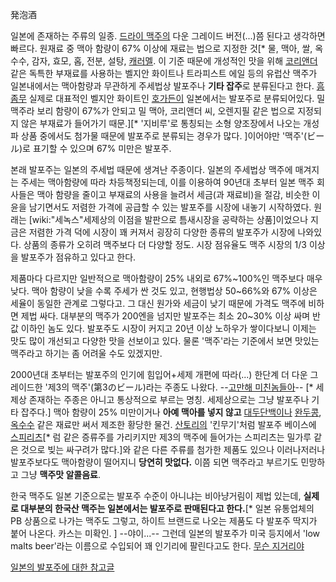 発泡酒

일본에 존재하는 주류의 일종. [[드라이 맥주]]의 다운 그레이드 버전(...)쯤 된다고 생각하면 빠르다. 원재료 중 맥아 함량이 67% 이상에 재료는 법으로 지정한 것[* 물, 맥아, 쌀, 옥수수, 감자, 효모, 홉, 전분, 설탕, [[캐러멜]]. 이 기준 때문에 개성적인 맛을 위해 [[코리앤더]] 같은 독특한 부재료를 사용하는 벨지안 화이트나 트라피스트 에일 등의 유럽산 맥주가 일본내에서는 맥아함량과 무관하게 주세법상 발포주나 '''기타 잡주'''로 분류된다고 한다. [[흠좀무]] 실제로 대표적인 벨지안 화이트인 [[호가든]]이 일본에서는 발포주로 분류되어있다. 밀맥주라 보리 함량이 67%가 안되고 밀 맥아, 코리앤더 씨, 오렌지필 같은 법으로 지정되지 않은 부재료가 들어가기 때문.][* '지비루'로 통칭되는 소형 양조장에서 나오는 개성파 상품 중에서도 첨가물 때문에 발포주로 분류되는 경우가 많다. ]이어야만 '맥주'(ビール)로 표기할 수 있으며 67% 미만은 발포주.

본래 발포주는 일본의 주세법 때문에 생겨난 주종이다. 일본의 주세법상 맥주에 매겨지는 주세는 맥아함량에 따라 차등책정되는데, 이를 이용하여 90년대 초부터 일본 맥주 회사들은 맥아 함량을 줄이고 부재료의 사용을 늘려서 세금(과 재료비)을 절감, 비슷한 이윤을 남기면서도 저렴한 가격에 공급할 수 있는 발포주를 시장에 내놓기 시작하였다. 원래는 [wiki:"세녹스"세제상의 이점을 발판으로 틈새시장을 공략하는 상품]이었으나 지금은 저렴한 가격 덕에 시장이 꽤 커져서 굉장히 다양한 종류의 발포주가 시장에 나와있다. 상품의 종류가 오히려 맥주보다 더 다양할 정도. 시장 점유율도 맥주 시장의 1/3 이상을 발포주가 점유하고 있다고 한다. 

제품마다 다르지만 일반적으로 맥아함량이 25% 내외로 67%~100%인 맥주보다 매우 낮다. 맥아 함량이 낮을 수록 주세가 싼 것도 있고, 현행법상 50~66%와 67% 이상은 세율이 동일한 관계로 그렇다고. 그 대신 원가와 세금이 낮기 때문에 가격도 맥주에 비하면 제법 싸다. 대부분의 맥주가 200엔을 넘지만 발포주는 최소 20~30% 이상 싸며 반값 이하인 놈도 있다. 발포주도 시장이 커지고 20년 이상 노하우가 쌓이다보니 이제는 맛도 많이 개선되고 다양한 맛을 선보이고 있다. 물론 '맥주'라는 기준에서 보면 맛있는 맥주라고 하기는 좀 어려울 수도 있겠지만.

2000년대 초부터는 발포주의 인기에 힘입어+세제 개편에 따라(...) 한단계 더 다운 그레이드한 '제3의 맥주'(第3のビール)라는 주종도 나왔다. --[[고만해 미친놈들아]]-- [* 세제상 존재하는 주종은 아니고 통상적으로 부르는 명칭. 세제상으로는 그냥 발포주나 기타 잡주다.] 맥아 함량이 25% 미만이거나 '''아예 맥아를 넣지 않고''' [[대두단백]]이나 [[완두콩]], [[옥수수]] 같은 재료만 써서 제조한 황당한 물건. [[산토리]]의 '킨무기'처럼 발포주 베이스에 [[스피리츠]][* 럼 같은 증류주를 가리키지만 제3의 맥주에 들어가는 스피리츠는 밀가루 같은 것으로 빚는 싸구려가 많다.]와 같은 다른 주류를 첨가한 제품도 있으나 이러나저러나 발포주보다도 맥아함량이 떨어지니 '''당연히 맛없다.''' 이쯤 되면 맥주라고 부르기도 민망하고 그냥 '''맥주맛 알콜음료'''. 

한국 맥주도 일본 기준으로는 발포주 수준이 아니냐는 비아냥거림이 제법 있는데, '''실제로 대부분의 한국산 맥주는 일본에서는 발포주로 판매된다고 한다.'''[* 일본 유통업체의 PB 상품으로 나가는 맥주도 그렇고, 하이트 브랜드로 나오는 제품도 다 발포주 딱지가 붙어 나온다. 카스는 미확인. ] --야이...-- 그런데 일본의 발포주가 미국 등지에서 'low malts beer'라는 이름으로 수입되어 꽤 인기리에 팔린다고도 한다. [[무슨 지거리야]]

[http://blog.daum.net/_blog/BlogTypeView.do?blogid=0GiDd&articleno=5222121#ajax_history_home 일본의 발포주에 대한 참고글]
